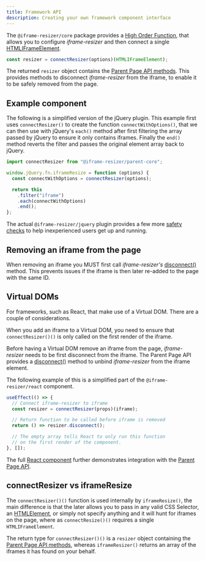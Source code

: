 ```yaml
---
title: Framework API
description: Creating your own framework component interface
---
```



The `@iframe-resizer/core` package provides a [High Order Function](https://eloquentjavascript.net/05_higher_order.html), that allows you to configure _iframe-resizer_ and then connect a single [HTMLIFrameElement](https://developer.mozilla.org/en-US/docs/Web/API/HTMLIFrameElement).

```js
const resizer = connectResizer(options)(HTMLIFrameElement);
```

The returned `resizer` object contains the [Parent Page API methods](/api/parent#methods). This provides methods to disconnect _iframe-resizer_ from the iframe, to enable it to be safely removed from the page.

## Example component

The following is a simplified version of the jQuery plugin. This example first uses `connectResizer()` to create the function `connectWithOptions()`, that we can then use with jQuery's `each()` method after first filtering the array passed by jQuery to ensure it only contains iframes. Finally the `end()` method reverts the filter and passes the original element array back to jQuery.

```js
import connectResizer from "@iframe-resizer/parent-core";

window.jQuery.fn.iframeResize = function (options) {
  const connectWithOptions = connectResizer(options);

  return this
    .filter("iframe")
    .each(connectWithOptions)
    .end();
};
```

The actual `@iframe-resizer/jquery` plugin provides a few more [safety checks](https://github.com/davidjbradshaw/iframe-resizer/blob/master/packages/jquery/plugin.js) to help inexperienced users get up and running.

## Removing an iframe from the page

When removing an iframe you MUST first call _iframe-resizer's_ [disconnect()](/api/parent#disconnect) method. This prevents issues if the iframe is then later re-added to the page with the same ID.

## Virtual DOMs

For frameworks, such as React, that make use of a Virtual DOM. There are a couple of considerations.

When you add an iframe to a Virtual DOM, you need to ensure that `connectResizer()()` is only called on the first render of the iframe.

Before having a Virtual DOM remove an iframe from the page, _iframe-resizer_ needs to be first disconnect from the iframe. The Parent Page API provides a [disconnect()](/api/parent#disconnect) method to unbind _iframe-resizer_ from the iframe element.

The following example of this is a simplified part of the `@iframe-resizer/react` component.

```js
useEffect(() => {
  // Connect iframe-resizer to iframe
  const resizer = connectResizer(props)(iframe);

  // Return function to be called before iframe is removed
  return () => resizer.disconnect();

  // The empty array tells React to only run this function
  // on the first render of the component.
}, []);
```

The full [React component](https://github.com/davidjbradshaw/iframe-resizer/blob/master/packages/react/index.jsx) further demonstrates integration with the [Parent Page API](/api/parent).

## connectResizer vs iframeResize

The `connectResizer()()` function is used internally by `iframeResize()`, the main difference is that the later allows you to pass in any valid CSS Selector, an [HTMLElement](https://developer.mozilla.org/en-US/docs/Web/API/HTMLElement), or simply not specify anything and it will hunt for iframes on the page, where as `connectResize()()` requires a single `HTMLIFrameElement`.

The return type for `connectResizer()()` is a `resizer` object containing the [Parent Page API methods](/api/parent#methods), whereas `iframeResizer()` returns an array of the iframes it has found on your behalf.

<FeedbackComponent />
